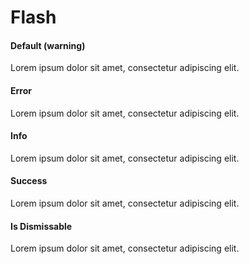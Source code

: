 
<Meta title="Components|Flash" component={Flash} />

# Flash
#### Default (warning)
<Preview>
  <Story name="Default">
    <Flash>Lorem ipsum dolor sit amet, consectetur adipiscing elit.</Flash>
  </Story>
</Preview>

#### Error
<Preview>
  <Story name="Error">
    <Flash type="error">Lorem ipsum dolor sit amet, consectetur adipiscing elit.</Flash>
  </Story>
</Preview>

#### Info
<Preview>
  <Story name="Info">
    <Flash type="info">Lorem ipsum dolor sit amet, consectetur adipiscing elit.</Flash>
  </Story>
</Preview>

#### Success
<Preview>
  <Story name="Success">
    <Flash type="success">Lorem ipsum dolor sit amet, consectetur adipiscing elit.</Flash>
  </Story>
</Preview>

#### Is Dismissable
<Preview>
  <Story name="Is Dissmissable">
    <Flash dismissKey="warn123" isDismissable>Lorem ipsum dolor sit amet, consectetur adipiscing elit.</Flash>
  </Story>
</Preview>

<Props of={Flash} />
